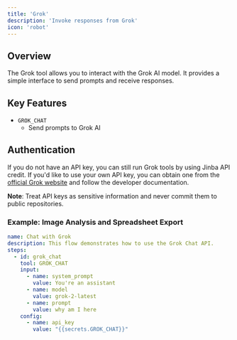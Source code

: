 ```yaml
---
title: 'Grok'
description: 'Invoke responses from Grok'
icon: 'robot'
---
```



## Overview
The Grok tool allows you to interact with the Grok AI model. It provides a simple interface to send prompts and receive responses.

## Key Features
- `GROK_CHAT`
  - Send prompts to Grok AI

## Authentication

If you do not have an API key, you can still run Grok tools by using Jinba API credit. If you'd like to use your own API key, you can obtain one from the [official Grok website](https://x.ai/api) and follow the developer documentation.

**Note**: Treat API keys as sensitive information and never commit them to public repositories.

### Example: Image Analysis and Spreadsheet Export
```yaml
name: Chat with Grok
description: This flow demonstrates how to use the Grok Chat API.
steps:
  - id: grok_chat
    tool: GROK_CHAT
    input:
      - name: system_prompt
        value: You're an assistant
      - name: model
        value: grok-2-latest
      - name: prompt
        value: why am I here
    config:
      - name: api_key
        value: "{{secrets.GROK_CHAT}}"

```
